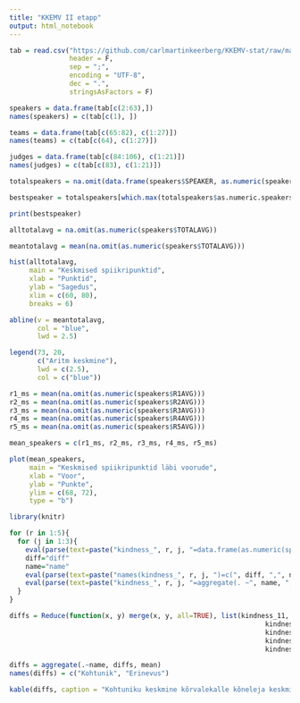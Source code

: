 ```yaml
---
title: "KKEMV II etapp"
output: html_notebook
---
```

```r
tab = read.csv("https://github.com/carlmartinkeerberg/KKEMV-stat/raw/master/IIetapp.csv",
               header = F,
               sep = ";",
               encoding = "UTF-8",
               dec = ".",
               stringsAsFactors = F)
```

```r
speakers = data.frame(tab[c(2:63),])
names(speakers) = c(tab[c(1), ])
```

```r
teams = data.frame(tab[c(65:82), c(1:27)])
names(teams) = c(tab[c(64), c(1:27)])
```

```r
judges = data.frame(tab[c(84:106), c(1:21)])
names(judges) = c(tab[c(83), c(1:21)])
```

```r
totalspeakers = na.omit(data.frame(speakers$SPEAKER, as.numeric(speakers$TOTALAVG)))

bestspeaker = totalspeakers[which.max(totalspeakers$as.numeric.speakers.TOTALAVG.),]

print(bestspeaker)
```

```r
alltotalavg = na.omit(as.numeric(speakers$TOTALAVG))

meantotalavg = mean(na.omit(as.numeric(speakers$TOTALAVG)))

hist(alltotalavg,
     main = "Keskmised spiikripunktid",
     xlab = "Punktid",
     ylab = "Sagedus",
     xlim = c(60, 80),
     breaks = 6)

abline(v = meantotalavg,
       col = "blue",
       lwd = 2.5)

legend(73, 20,
       c("Aritm keskmine"),
       lwd = c(2.5),
       col = c("blue"))
```

```r
r1_ms = mean(na.omit(as.numeric(speakers$R1AVG)))
r2_ms = mean(na.omit(as.numeric(speakers$R2AVG)))
r3_ms = mean(na.omit(as.numeric(speakers$R3AVG)))
r4_ms = mean(na.omit(as.numeric(speakers$R4AVG)))
r5_ms = mean(na.omit(as.numeric(speakers$R5AVG)))

mean_speakers = c(r1_ms, r2_ms, r3_ms, r4_ms, r5_ms)

plot(mean_speakers,
     main = "Keskmised spiikripunktid läbi voorude",
     xlab = "Voor",
     ylab = "Punkte",
     ylim = c(68, 72),
     type = "b")
```

```r
library(knitr)

for (r in 1:5){
  for (j in 1:3){
    eval(parse(text=paste("kindness_", r, j, "=data.frame(as.numeric(speakers$R", r, "J", j, ")- as.numeric(speakers$TOTALAVG), speakers$R", r, "J", j, "NAME)", sep="")))
    diff="diff"
    name="name"
    eval(parse(text=paste("names(kindness_", r, j, ")=c(", diff, ",", name, ")", sep="")))
    eval(parse(text=paste("kindness_", r, j, "=aggregate(. ~", name, ", kindness_", r, j, ", mean)", sep="")))
  }
}

diffs = Reduce(function(x, y) merge(x, y, all=TRUE), list(kindness_11, kindness_12, kindness_13,
                                                                kindness_21, kindness_22, kindness_23,
                                                                kindness_31, kindness_32, kindness_33,
                                                                kindness_41, kindness_42, kindness_43,
                                                                kindness_51, kindness_52, kindness_53))

diffs = aggregate(.~name, diffs, mean)
names(diffs) = c("Kohtunik", "Erinevus")

kable(diffs, caption = "Kohtuniku keskmine kõrvalekalle kõneleja keskmistest spiikritest")
```

